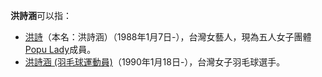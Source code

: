 {{noteTA|G1=Badminton}}
'''洪詩涵'''可以指：
* [[洪詩涵_(藝人)|洪詩]]（本名：洪詩涵）（1988年1月7日-），台灣女藝人，現為五人女子團體[[Popu_Lady|Popu Lady]]成員。
* [[洪詩涵_(羽毛球運動員)|洪詩涵 (羽毛球運動員)]]（1990年1月18日-），台灣女子羽毛球選手。

{{disambig|S詩|cat=三字洪姓人名消歧義}}